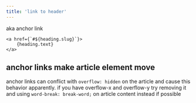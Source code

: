 ```yaml
---
title: 'link to header'
---
```


aka anchor link

```
<a href={`#${heading.slug}`}>
    {heading.text}
</a>
```

## anchor links make article element move

anchor links can conflict with `overflow: hidden` on the article and cause this behavior apparently.
if you have overflow-x and overflow-y try removing it and using `word-break: break-word;`
on article content instead if possible

